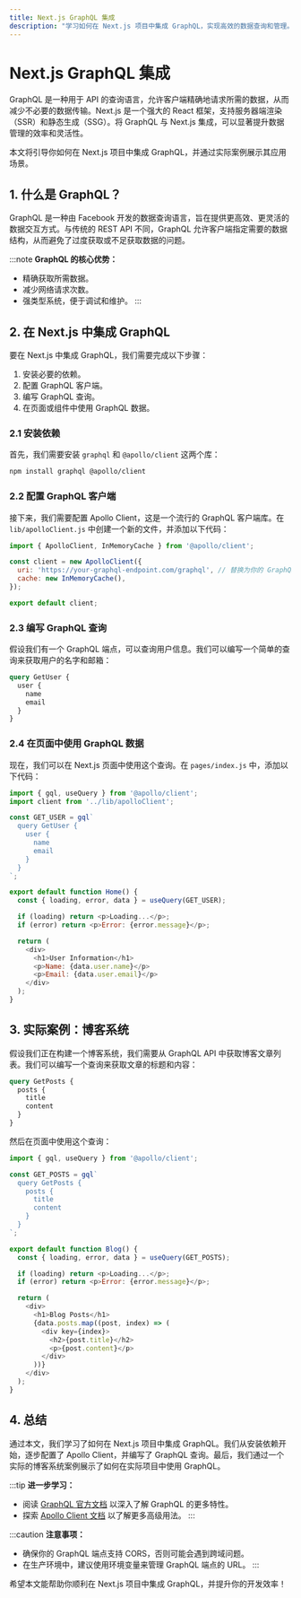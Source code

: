 ```yaml
---
title: Next.js GraphQL 集成
description: "学习如何在 Next.js 项目中集成 GraphQL，实现高效的数据查询和管理。本文将从基础概念入手，逐步讲解如何配置和使用 GraphQL，并提供实际案例帮助初学者掌握这一技术。"
---
```


# Next.js GraphQL 集成

GraphQL 是一种用于 API 的查询语言，允许客户端精确地请求所需的数据，从而减少不必要的数据传输。Next.js 是一个强大的 React 框架，支持服务器端渲染（SSR）和静态生成（SSG）。将 GraphQL 与 Next.js 集成，可以显著提升数据管理的效率和灵活性。

本文将引导你如何在 Next.js 项目中集成 GraphQL，并通过实际案例展示其应用场景。

## 1. 什么是 GraphQL？

GraphQL 是一种由 Facebook 开发的数据查询语言，旨在提供更高效、更灵活的数据交互方式。与传统的 REST API 不同，GraphQL 允许客户端指定需要的数据结构，从而避免了过度获取或不足获取数据的问题。

:::note
**GraphQL 的核心优势：**
- 精确获取所需数据。
- 减少网络请求次数。
- 强类型系统，便于调试和维护。
:::

## 2. 在 Next.js 中集成 GraphQL

要在 Next.js 中集成 GraphQL，我们需要完成以下步骤：

1. 安装必要的依赖。
2. 配置 GraphQL 客户端。
3. 编写 GraphQL 查询。
4. 在页面或组件中使用 GraphQL 数据。

### 2.1 安装依赖

首先，我们需要安装 `graphql` 和 `@apollo/client` 这两个库：

```bash
npm install graphql @apollo/client
```

### 2.2 配置 GraphQL 客户端

接下来，我们需要配置 Apollo Client，这是一个流行的 GraphQL 客户端库。在 `lib/apolloClient.js` 中创建一个新的文件，并添加以下代码：

```javascript
import { ApolloClient, InMemoryCache } from '@apollo/client';

const client = new ApolloClient({
  uri: 'https://your-graphql-endpoint.com/graphql', // 替换为你的 GraphQL 端点
  cache: new InMemoryCache(),
});

export default client;
```

### 2.3 编写 GraphQL 查询

假设我们有一个 GraphQL 端点，可以查询用户信息。我们可以编写一个简单的查询来获取用户的名字和邮箱：

```graphql
query GetUser {
  user {
    name
    email
  }
}
```

### 2.4 在页面中使用 GraphQL 数据

现在，我们可以在 Next.js 页面中使用这个查询。在 `pages/index.js` 中，添加以下代码：

```javascript
import { gql, useQuery } from '@apollo/client';
import client from '../lib/apolloClient';

const GET_USER = gql`
  query GetUser {
    user {
      name
      email
    }
  }
`;

export default function Home() {
  const { loading, error, data } = useQuery(GET_USER);

  if (loading) return <p>Loading...</p>;
  if (error) return <p>Error: {error.message}</p>;

  return (
    <div>
      <h1>User Information</h1>
      <p>Name: {data.user.name}</p>
      <p>Email: {data.user.email}</p>
    </div>
  );
}
```

## 3. 实际案例：博客系统

假设我们正在构建一个博客系统，我们需要从 GraphQL API 中获取博客文章列表。我们可以编写一个查询来获取文章的标题和内容：

```graphql
query GetPosts {
  posts {
    title
    content
  }
}
```

然后在页面中使用这个查询：

```javascript
import { gql, useQuery } from '@apollo/client';

const GET_POSTS = gql`
  query GetPosts {
    posts {
      title
      content
    }
  }
`;

export default function Blog() {
  const { loading, error, data } = useQuery(GET_POSTS);

  if (loading) return <p>Loading...</p>;
  if (error) return <p>Error: {error.message}</p>;

  return (
    <div>
      <h1>Blog Posts</h1>
      {data.posts.map((post, index) => (
        <div key={index}>
          <h2>{post.title}</h2>
          <p>{post.content}</p>
        </div>
      ))}
    </div>
  );
}
```

## 4. 总结

通过本文，我们学习了如何在 Next.js 项目中集成 GraphQL。我们从安装依赖开始，逐步配置了 Apollo Client，并编写了 GraphQL 查询。最后，我们通过一个实际的博客系统案例展示了如何在实际项目中使用 GraphQL。

:::tip
**进一步学习：**
- 阅读 [GraphQL 官方文档](https://graphql.org/) 以深入了解 GraphQL 的更多特性。
- 探索 [Apollo Client 文档](https://www.apollographql.com/docs/react/) 以了解更多高级用法。
:::

:::caution
**注意事项：**
- 确保你的 GraphQL 端点支持 CORS，否则可能会遇到跨域问题。
- 在生产环境中，建议使用环境变量来管理 GraphQL 端点的 URL。
:::

希望本文能帮助你顺利在 Next.js 项目中集成 GraphQL，并提升你的开发效率！